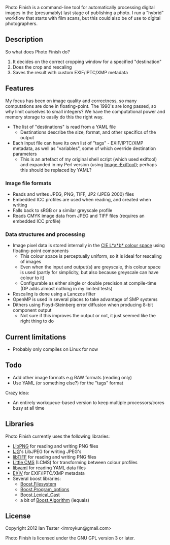 Photo Finish is a command-line tool for automatically processing digital images in the (presumably) last stage of publishing a photo. I run a "hybrid" workflow that starts with film scans, but this could also be of use to digital photographers.


== Description ==

So what does Photo Finish do?

# It decides on the correct cropping window for a specified "destination"
# Does the crop and rescaling
# Saves the result with custom EXIF/IPTC/XMP metadata


== Features ==

My focus has been on image quality and correctness, so many computations are done in floating-point. The 1990's are long passed, so why limit ourselves to small integers? We have the computational power and memory storage to easily do this the right way.


* The list of "destinations" is read from a YAML file
** Destinations describe the size, format, and other specifics of the output
* Each input file can have its own list of "tags" - EXIF/IPTC/XMP metadata, as well as "variables", some of which override destination parameters
** This is an artefact of my original shell script (which used exiftool) and expanded in my Perl version (using [http://www.sno.phy.queensu.ca/~phil/exiftool/ Image::Exiftool]); perhaps this should be replaced by YAML?


=== Image file formats ===

* Reads and writes JPEG, PNG, TIFF, JP2 (JPEG 2000) files
* Embedded ICC profiles are used when reading, and created when writing
* Falls back to sRGB or a similar greyscale profile
* Reads CMYK image data from JPEG and TIFF files (requires an embedded ICC profile)


=== Data structures and processing ===

* Image pixel data is stored internally in the [http://en.wikipedia.org/wiki/Lab_color_space CIE L*a*b* colour space] using floating-point components
** This colour space is perceptually uniform, so it is ideal for rescaling of images
** Even when the input and output(s) are greyscale, this colour space is used (partly for simplicity, but also because greyscale can have colour to it)
** Configurable as either single or double precision at compile-time (DP adds almost nothing in my limited tests)
* Rescaling is done using a Lanczos filter
* OpenMP is used in several places to take advantage of SMP systems
* Dithers using Floyd-Steinberg error diffusion when producing 8-bit component output
** Not sure if this improves the output or not, it just seemed like the right thing to do


== Current limitations ==

* Probably only compiles on Linux for now


== Todo ==

* Add other image formats e.g RAW formats (reading only)
* Use YAML (or something else?) for the "tags" format

Crazy idea:
* An entirely workqueue-based version to keep multiple processors/cores busy at all time


== Libraries ==

Photo Finish currently uses the following libraries:
* [http://www.libpng.org/ LibPNG] for reading and writing PNG files
* [http://www.ijg.org/ IJG]'s LibJPEG for writing JPEG's
* [http://www.remotesensing.org/libtiff/ libTIFF] for reading and writing PNG files
* [http://www.littlecms.com/ Little CMS] (LCMS) for transforming between colour profiles
* [http://code.google.com/p/yaml-cpp/ libyaml] for reading YAML data files
* [http://www.exiv2.org/ EXIV] for EXIF/IPTC/XMP metadata
* Several boost libraries:
** [http://www.boost.org/doc/libs/1_50_0/libs/filesystem/doc/ Boost.Filesystem]
** [http://www.boost.org/doc/libs/1_50_0/doc/html/program_options.html Boost.Program_options]
** [http://www.boost.org/doc/libs/1_50_0/doc/html/boost_lexical_cast.html Boost.Lexical_Cast]
** a bit of [http://www.boost.org/doc/libs/1_50_0/libs/algorithm/doc/html/index.html Boost.Algorithm] (iequals)


== License ==

Copyright 2012 Ian Tester &lt;imroykun&#x40;gmail.com&gt;

Photo Finish is licensed under the GNU GPL version 3 or later.
